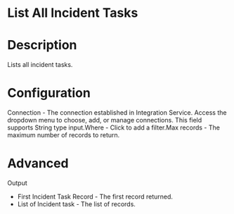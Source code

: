 ﻿# List All Incident Tasks

# Description

Lists all incident tasks.

# Configuration

Connection - The connection established in Integration Service. Access the dropdown menu to choose, add, or manage connections. This field supports String type input.Where - Click to add a filter.Max records - The maximum number of records to return.

# Advanced

Output

* First Incident Task Record - The first record returned.
* List of Incident task - The list of records.
